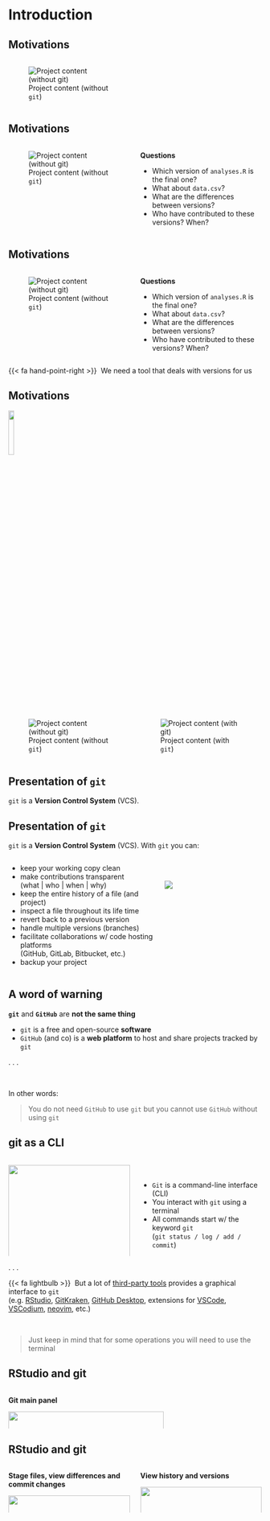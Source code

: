 # Introduction

## Motivations

::::{ .columns }
:::{ .column width="50%" align="left"}
![Project content (without `git`)](img/folder_without_git.png)
:::
:::{ .column width="50%" }
:::
::::


## Motivations

::::{ .columns }
:::{ .column width="50%" align="left"}
![Project content (without `git`)](img/folder_without_git.png)
:::
:::{ .column width="50%" }
**Questions**

- Which version of `analyses.R` is the final one?
- What about `data.csv`?
- What are the differences between versions?
- Who have contributed to these versions? When?
:::
::::


## Motivations

::::{ .columns }
:::{ .column width="50%" align="left"}
![Project content (without `git`)](img/folder_without_git.png)
:::
:::{ .column width="50%" }
**Questions**

- Which version of `analyses.R` is the final one?
- What about `data.csv`?
- What are the differences between versions?
- Who have contributed to these versions? When?
:::
::::


{{< fa hand-point-right >}} &nbsp;We need a tool that deals with versions for us


## Motivations

![](img/git-logo-long.png){width=15% fig-align="center"}

::::{ .columns }
:::{ .column width="50%" align="left"}
![Project content (without `git`)](img/folder_without_git.png)
:::
:::{ .column width="50%" align="left"}
![Project content (with `git`)](img/folder_with_git.png)
:::
::::


## Presentation of `git`

`git` is a **Version Control System** (VCS).


## Presentation of `git`

`git` is a **Version Control System** (VCS). With `git` you can:

::::{ .columns }
:::{ .column width="60%" align="left"}
- keep your working copy clean
- make contributions transparent
<br/>(what | who | when | why)
- keep the entire history of a file (and project)
- inspect a file throughout its life time
- revert back to a previous version
- handle multiple versions (branches)
- facilitate collaborations w/ code hosting platforms
<br>(GitHub, GitLab, Bitbucket, etc.)
- backup your project
:::
:::{ .column width="40%"}
<br/>
<br/>
![](img/git-logo-long.png)
:::
::::


## A word of warning


**`git`** and **`GitHub`** are **not the same thing**

- `git` is a free and open-source **software**
- `GitHub` (and co) is a **web platform** to host and share projects tracked by `git`


. . . 

<br>

In other words:

> You do not need `GitHub` to use `git` but you cannot use `GitHub` without using `git`


## git as a CLI

::::{ .columns }
:::{ .column width="50%"}
![](img/git-cli.png){width=100%}
:::
:::{ .column width="50%" align="left"}
<br>

- `Git` is a command-line interface (CLI)
- You interact with `git` using a terminal
- All commands start w/ the keyword `git`
<br>(`git status / log / add / commit`)
:::
::::


. . .

{{< fa lightbulb >}} &nbsp;But a lot of [third-party tools](https://git-scm.com/downloads/guis) provides a graphical interface to `git`
<br>(e.g. [RStudio](https://posit.co/download/rstudio-desktop/), [GitKraken](https://www.gitkraken.com/), [GitHub Desktop](https://desktop.github.com/), extensions for [VSCode](https://code.visualstudio.com/), [VSCodium](https://vscodium.com/), [neovim](https://neovim.io/), etc.)


<br>

> Just keep in mind that for some operations you will need to use the terminal


## RStudio and git

::::{ .columns }
:::{ .column width="100%"}
**Git main panel**

![](img/git-rstudio.png){width=80%}
:::
:::{ .column width="0%"}
:::
::::


## RStudio and git


::::{ .columns }
:::{ .column width="50%"}
**Stage files, view differences and commit changes**

![](img/rstudio-change.png){width=100%}
:::
:::{ .column width="50%"}
**View history and versions**

![](img/rstudio-history.png){width=100%}
:::
::::



